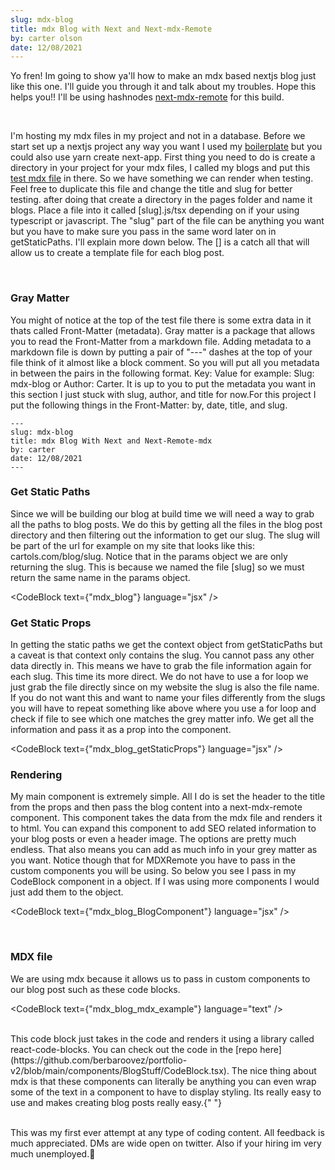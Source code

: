 ```yaml
---
slug: mdx-blog
title: mdx Blog with Next and Next-mdx-Remote
by: carter olson
date: 12/08/2021
---
```


Yo fren! Im going to show ya'll how to make an mdx based nextjs blog just like
this one. I'll guide you through it and talk about my troubles. Hope this helps
you!! I'll be using hashnodes
[next-mdx-remote](https://github.com/hashicorp/next-mdx-remote) for this build.

<br />

I'm hosting my mdx files in my project and not in a database. Before we start
set up a nextjs project any way you want I used my
[boilerplate](https://github.com/berbaroovez/sc-next-boilerplate) but you could
also use yarn create next-app. First thing you need to do is create a directory
in your project for your mdx files, I called my blogs and put this
[test mdx file](https://gist.githubusercontent.com/thapakazi/da3aede9dd57900c30e0c7a01b3e8329/raw/1a3378c27d2c15a5495f8adb6ddc1c2b0a7f4548/sample.md)
in there. So we have something we can render when testing. Feel free to
duplicate this file and change the title and slug for better testing. after
doing that create a directory in the pages folder and name it blogs. Place a
file into it called [slug].js/tsx depending on if your using typescript or
javascript. The "slug" part of the file can be anything you want but you have to
make sure you pass in the same word later on in getStaticPaths. I'll explain
more down below. The [] is a catch all that will allow us to create a template
file for each blog post.

<br />

### Gray Matter

You might of notice at the top of the test file there is some extra data in it
thats called Front-Matter (metadata). Gray matter is a package that allows you
to read the Front-Matter from a markdown file. Adding metadata to a markdown
file is down by putting a pair of "---" dashes at the top of your file think of
it almost like a block comment. So you will put all you metadata in between the
pairs in the following format. Key: Value for example: Slug: mdx-blog or Author:
Carter. It is up to you to put the metadata you want in this section I just
stuck with slug, author, and title for now.For this project I put the following
things in the Front-Matter: by, date, title, and slug.

```
---
slug: mdx-blog
title: mdx Blog With Next and Next-Remote-mdx
by: carter
date: 12/08/2021
---
```

### Get Static Paths

Since we will be building our blog at build time we will need a way to grab all
the paths to blog posts. We do this by getting all the files in the blog post
directory and then filtering out the information to get our slug. The slug will
be part of the url for example on my site that looks like this:
cartols.com/blog/slug. Notice that in the params object we are only returning
the slug. This is because we named the file [slug] so we must return the same
name in the params object.

<CodeBlock text={"mdx_blog"} language="jsx" />

### Get Static Props

In getting the static paths we get the context object from getStaticPaths but a
caveat is that context only contains the slug. You cannot pass any other data
directly in. This means we have to grab the file information again for each
slug. This time its more direct. We do not have to use a for loop we just grab
the file directly since on my website the slug is also the file name. If you do
not want this and want to name your files differently from the slugs you will
have to repeat something like above where you use a for loop and check if file
to see which one matches the grey matter info. We get all the information and
pass it as a prop into the component.

<CodeBlock text={"mdx_blog_getStaticProps"} language="jsx" />

### Rendering

My main component is extremely simple. All I do is set the header to the title
from the props and then pass the blog content into a next-mdx-remote component.
This component takes the data from the mdx file and renders it to html. You can
expand this component to add SEO related information to your blog posts or even
a header image. The options are pretty much endless. That also means you can add
as much info in your grey matter as you want. Notice though that for MDXRemote
you have to pass in the custom components you will be using. So below you see I
pass in my CodeBlock component in a object. If I was using more components I
would just add them to the object.

<CodeBlock text={"mdx_blog_BlogComponent"} language="jsx" />

<br />

### MDX file

We are using mdx because it allows us to pass in custom components to our blog
post such as these code blocks.

<CodeBlock text={"mdx_blog_mdx_example"} language="text" />

<br />
This code block just takes in the code and renders it using a library called react-code-blocks.
You can check out the code in the [repo here](https://github.com/berbaroovez/portfolio-v2/blob/main/components/BlogStuff/CodeBlock.tsx).
The nice thing about mdx is that these components can literally be anything you can
even wrap some of the text in a component to have to display styling. Its really
easy to use and makes creating blog posts really easy.{" "}

<br />
<br />

This was my first ever attempt at any type of coding content. All feedback is
much appreciated. DMs are wide open on twitter. Also if your hiring im very much
unemployed.🤝
